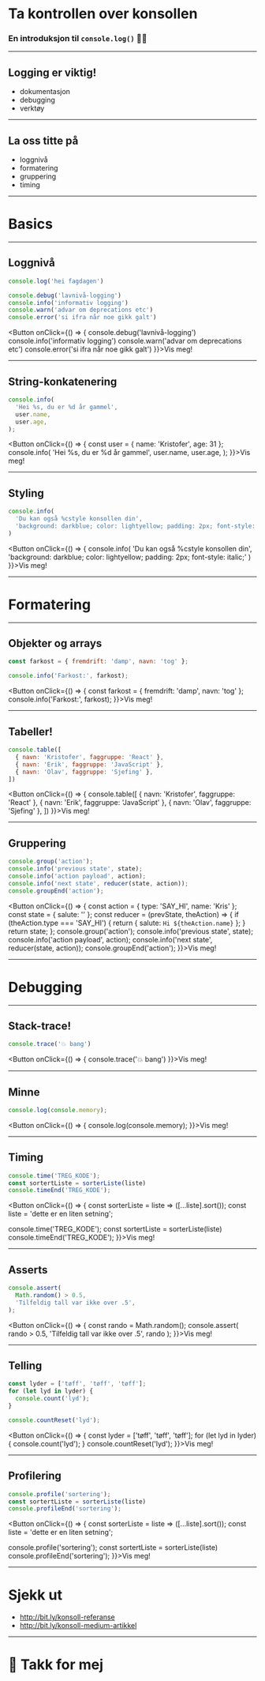 

<Head>
  <title>Ta kontrollen over konsollen</title>
</Head>

# Ta kontrollen over konsollen
### En introduksjon til `console.log()` 👨‍💻

---

## Logging er viktig!

- dokumentasjon
- debugging
- verktøy

---

## La oss titte på
- loggnivå
- formatering
- gruppering
- timing

---

# Basics

---

## Loggnivå
```js
console.log('hei fagdagen')

console.debug('lavnivå-logging')
console.info('informativ logging')
console.warn('advar om deprecations etc')
console.error('si ifra når noe gikk galt')
```

<Button onClick={() => {
  console.debug('lavnivå-logging')
  console.info('informativ logging')
  console.warn('advar om deprecations etc')
  console.error('si ifra når noe gikk galt')
}}>Vis meg!</Button>

---

## String-konkatenering
```js
console.info(
  'Hei %s, du er %d år gammel', 
  user.name, 
  user.age,
);
```

<Button onClick={() => {
  const user = { name: 'Kristofer', age: 31 };
  console.info(
    'Hei %s, du er %d år gammel', 
    user.name, 
    user.age,
  );
}}>Vis meg!</Button>

---

## Styling
```js
console.info(
  'Du kan også %cstyle konsollen din', 
  'background: darkblue; color: lightyellow; padding: 2px; font-style: italic;'
)
```

<Button onClick={() => {
  console.info(
  'Du kan også %cstyle konsollen din', 
  'background: darkblue; color: lightyellow; padding: 2px; font-style: italic;'
)
}}>Vis meg!</Button>

---

# Formatering

---

## Objekter og arrays
```js
const farkost = { fremdrift: 'damp', navn: 'tog' };

console.info('Farkost:', farkost);
```

<Button onClick={() => {
  const farkost = { fremdrift: 'damp', navn: 'tog' };
  console.info('Farkost:', farkost);
}}>Vis meg!</Button>

---

## Tabeller!
```js
console.table([
  { navn: 'Kristofer', faggruppe: 'React' },
  { navn: 'Erik', faggruppe: 'JavaScript' },
  { navn: 'Olav', faggruppe: 'Sjefing' },
])
```

<Button onClick={() => {
  console.table([
    { navn: 'Kristofer', faggruppe: 'React' },
    { navn: 'Erik', faggruppe: 'JavaScript' },
    { navn: 'Olav', faggruppe: 'Sjefing' },
  ])
}}>Vis meg!</Button>

---

## Gruppering
```js
console.group('action');
console.info('previous state', state);
console.info('action payload', action);
console.info('next state', reducer(state, action));
console.groupEnd('action');
```

<Button onClick={() => {
  const action = { type: 'SAY_HI', name: 'Kris' };
  const state = { salute: '' };
  const reducer = (prevState, theAction) => {
    if (theAction.type === 'SAY_HI') {
      return { salute: `Hi ${theAction.name}` };
    }
    return state;
  };
  console.group('action');
  console.info('previous state', state);
  console.info('action payload', action);
  console.info('next state', reducer(state, action));
  console.groupEnd('action');
}}>Vis meg!</Button>

---

# Debugging

---


## Stack-trace!
```js
console.trace('💥 bang')
```

<Button onClick={() => {
  console.trace('💥 bang')
}}>Vis meg!</Button>

---

## Minne
```js
console.log(console.memory);
```

<Button onClick={() => {
  console.log(console.memory);
}}>Vis meg!</Button>

---

## Timing
```js
console.time('TREG_KODE');
const sortertListe = sorterListe(liste)
console.timeEnd('TREG_KODE');
```

<Button onClick={() => {
  const sorterListe = liste => ([...liste].sort());
  const liste = 'dette er en liten setning';
  
  console.time('TREG_KODE');
  const sortertListe = sorterListe(liste)
  console.timeEnd('TREG_KODE');
}}>Vis meg!</Button>

---

## Asserts
```js
console.assert(
  Math.random() > 0.5, 
  'Tilfeldig tall var ikke over .5', 
);
```

<Button onClick={() => {
  const rando = Math.random();
  console.assert(
    rando > 0.5, 
    'Tilfeldig tall var ikke over .5', 
    rando
  );
}}>Vis meg!</Button>

---

## Telling
```js
const lyder = ['tøff', 'tøff', 'tøff'];
for (let lyd in lyder) {
  console.count('lyd');
}

console.countReset('lyd');
```

<Button onClick={() => {
  const lyder = ['tøff', 'tøff', 'tøff'];
  for (let lyd in lyder) {
    console.count('lyd');
  }
  console.countReset('lyd');
}}>Vis meg!</Button>

---

## Profilering

```js
console.profile('sortering');
const sortertListe = sorterListe(liste)
console.profileEnd('sortering');
```

<Button onClick={() => {
  const sorterListe = liste => ([...liste].sort());
  const liste = 'dette er en liten setning';
  
  console.profile('sortering');
  const sortertListe = sorterListe(liste)
  console.profileEnd('sortering');
}}>Vis meg!</Button>


---

# Sjekk ut

- http://bit.ly/konsoll-referanse
- http://bit.ly/konsoll-medium-artikkel

---

# 👋 Takk for mej
